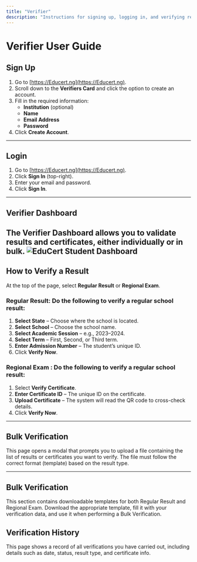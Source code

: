 ```yaml
---
title: "Verifier"
description: "Instructions for signing up, logging in, and verifying results or certificates on EduCert"
---
```



# Verifier User Guide

## Sign Up

1. Go to [https://Educert.ng](https://Educert.ng).  
2. Scroll down to the **Verifiers Card** and click the option to create an account.  
3. Fill in the required information:
   - **Institution** (optional)
   - **Name**
   - **Email Address**
   - **Password**
4. Click **Create Account**.


---

## Login

1. Go to [https://Educert.ng](https://Educert.ng).  
2. Click **Sign In** (top-right).  
3. Enter your email and password.  
4. Click **Sign In**.

---

## Verifier Dashboard

The Verifier Dashboard allows you to validate results and certificates, either individually or in bulk.
<Image
  src="/images/verifierdashboard.png"
  alt="EduCert Student Dashboard"
  width={900}
  height={500}
/>
---

## How to Verify a Result

At the top of the page, select **Regular Result** or **Regional Exam**.

### Regular Result: Do the following to verify a regular school result:
1. **Select State** – Choose where the school is located.  
2. **Select School** – Choose the school name.  
3. **Select Academic Session** – e.g., 2023–2024.  
4. **Select Term** – First, Second, or Third term.  
5. **Enter Admission Number** – The student’s unique ID.  
6. Click **Verify Now**.

### Regional Exam : Do the following to verify a regular school result:
1. Select **Verify Certificate**.  
2. **Enter Certificate ID** – The unique ID on the certificate.  
3. **Upload Certificate** – The system will read the QR code to cross-check details.  
4. Click **Verify Now**.

---

## Bulk Verification
This page opens a modal that prompts you to upload a file containing the list of results or certificates you want to verify. The file must follow the correct format (template) based on the result type.


---

## Bulk Verification
This section contains downloadable templates for both Regular Result and Regional Exam. Download the appropriate template, fill it with your verification data, and use it when performing a Bulk Verification.

## Verification History

This page shows a record of all verifications you have carried out, including details such as date, status, result type, and certificate info.



